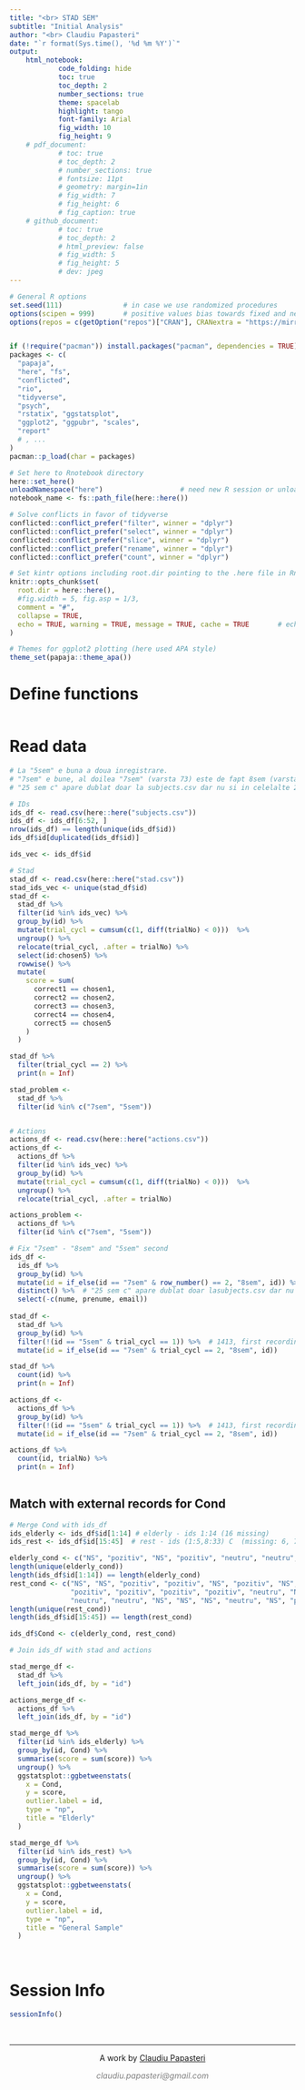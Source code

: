 ```yaml
---
title: "<br> STAD SEM" 
subtitle: "Initial Analysis"
author: "<br> Claudiu Papasteri"
date: "`r format(Sys.time(), '%d %m %Y')`"
output: 
    html_notebook:
            code_folding: hide
            toc: true
            toc_depth: 2
            number_sections: true
            theme: spacelab
            highlight: tango
            font-family: Arial
            fig_width: 10
            fig_height: 9
    # pdf_document: 
            # toc: true
            # toc_depth: 2
            # number_sections: true
            # fontsize: 11pt
            # geometry: margin=1in
            # fig_width: 7
            # fig_height: 6
            # fig_caption: true
    # github_document: 
            # toc: true
            # toc_depth: 2
            # html_preview: false
            # fig_width: 5
            # fig_height: 5
            # dev: jpeg
---
```



<!-- Setup -->


```r
# General R options
set.seed(111)               # in case we use randomized procedures       
options(scipen = 999)       # positive values bias towards fixed and negative towards scientific notation
options(repos = c(getOption("repos")["CRAN"], CRANextra = "https://mirror.clientvps.com/CRAN/"))  # use CRAN as default, set CRANextra to Nürnberg mirror


if (!require("pacman")) install.packages("pacman", dependencies = TRUE)
packages <- c(
  "papaja",
  "here", "fs",
  "conflicted",
  "rio",
  "tidyverse", 
  "psych",          
  "rstatix", "ggstatsplot",
  "ggplot2", "ggpubr", "scales",
  "report"
  # , ...
)
pacman::p_load(char = packages)

# Set here to Rnotebook directory
here::set_here()
unloadNamespace("here")                   # need new R session or unload namespace for .here file to take precedence over .Rproj
notebook_name <- fs::path_file(here::here())

# Solve conflicts in favor of tidyverse
conflicted::conflict_prefer("filter", winner = "dplyr")
conflicted::conflict_prefer("select", winner = "dplyr")
conflicted::conflict_prefer("slice", winner = "dplyr")
conflicted::conflict_prefer("rename", winner = "dplyr")
conflicted::conflict_prefer("count", winner = "dplyr")

# Set kintr options including root.dir pointing to the .here file in Rnotebook directory
knitr::opts_chunk$set(
  root.dir = here::here(),
  #fig.width = 5, fig.asp = 1/3, 
  comment = "#",
  collapse = TRUE,
  echo = TRUE, warning = TRUE, message = TRUE, cache = TRUE       # echo = False for github_document, but will be folded in html_notebook
)

# Themes for ggplot2 plotting (here used APA style)
theme_set(papaja::theme_apa())
```



<!-- Functions -->

# Define functions

```r
```


<!-- Report -->

# Read data

```r
# La "5sem" e buna a doua inregistrare. 
# "7sem" e bune, al doilea "7sem" (varsta 73) este de fapt 8sem (varsta 71).  
# "25 sem c" apare dublat doar la subjects.csv dar nu si in celelalte 2 .csv

# IDs
ids_df <- read.csv(here::here("subjects.csv"))
ids_df <- ids_df[6:52, ]
nrow(ids_df) == length(unique(ids_df$id))
ids_df$id[duplicated(ids_df$id)]

ids_vec <- ids_df$id

# Stad
stad_df <- read.csv(here::here("stad.csv"))   
stad_ids_vec <- unique(stad_df$id)
stad_df <-
  stad_df %>%
  filter(id %in% ids_vec) %>%
  group_by(id) %>%
  mutate(trial_cycl = cumsum(c(1, diff(trialNo) < 0)))  %>%
  ungroup() %>%
  relocate(trial_cycl, .after = trialNo) %>%
  select(id:chosen5) %>%
  rowwise() %>%
  mutate(
    score = sum(
      correct1 == chosen1,
      correct2 == chosen2,
      correct3 == chosen3,
      correct4 == chosen4,
      correct5 == chosen5
    )          
  )

stad_df %>%
  filter(trial_cycl == 2) %>%
  print(n = Inf)

stad_problem <- 
  stad_df %>%
  filter(id %in% c("7sem", "5sem"))


# Actions
actions_df <- read.csv(here::here("actions.csv"))
actions_df <-
  actions_df %>%
  filter(id %in% ids_vec) %>%
  group_by(id) %>%
  mutate(trial_cycl = cumsum(c(1, diff(trialNo) < 0)))  %>%
  ungroup() %>%
  relocate(trial_cycl, .after = trialNo)

actions_problem <-
  actions_df %>%
  filter(id %in% c("7sem", "5sem"))

# Fix "7sem" - "8sem" and "5sem" second
ids_df <- 
  ids_df %>% 
  group_by(id) %>%
  mutate(id = if_else(id == "7sem" & row_number() == 2, "8sem", id)) %>%
  distinct() %>%  # "25 sem c" apare dublat doar lasubjects.csv dar nu si in celelalte 2 .csv
  select(-c(nume, prenume, email))
  
stad_df <-
  stad_df %>% 
  group_by(id) %>%
  filter(!(id == "5sem" & trial_cycl == 1)) %>%  # 1413, first recording of "5sem" deleted
  mutate(id = if_else(id == "7sem" & trial_cycl == 2, "8sem", id))

stad_df %>%
  count(id) %>%
  print(n = Inf)

actions_df <-
  actions_df %>% 
  group_by(id) %>%
  filter(!(id == "5sem" & trial_cycl == 1)) %>%  # 1413, first recording of "5sem" deleted
  mutate(id = if_else(id == "7sem" & trial_cycl == 2, "8sem", id))

actions_df %>%
  count(id, trialNo) %>%
  print(n = Inf)
  
```

## Match with external records for Cond

```r
# Merge Cond with ids_df
ids_elderly <- ids_df$id[1:14] # elderly - ids 1:14 (16 missing)
ids_rest <- ids_df$id[15:45]  # rest - ids (1:5,8:33) C  (missing: 6, 7)

elderly_cond <- c("NS", "pozitiv", "NS", "pozitiv", "neutru", "neutru", "NS", "pozitiv", "NS", "NS", "NS", "NS", "NS", "pozitiv")
length(unique(elderly_cond))
length(ids_df$id[1:14]) == length(elderly_cond)
rest_cond <- c("NS", "NS", "pozitiv", "pozitiv", "NS", "pozitiv", "NS", "pozitiv", "pozitiv", "pozitiv", "neutru", "neutru", 
               "pozitiv", "pozitiv", "pozitiv", "pozitiv", "neutru", "NS", "neutru", "NS", "neutru", "neutru", "neutru", 
               "neutru", "neutru", "NS", "NS", "NS", "neutru", "NS", "pozitiv")
length(unique(rest_cond))
length(ids_df$id[15:45]) == length(rest_cond)

ids_df$Cond <- c(elderly_cond, rest_cond)

# Join ids_df with stad and actions

stad_merge_df <-
  stad_df %>%
  left_join(ids_df, by = "id") 

actions_merge_df <-
  actions_df %>%
  left_join(ids_df, by = "id")
```

```r
stad_merge_df %>%
  filter(id %in% ids_elderly) %>%
  group_by(id, Cond) %>%
  summarise(score = sum(score)) %>%
  ungroup() %>% 
  ggstatsplot::ggbetweenstats(
    x = Cond,
    y = score,
    outlier.label = id,
    type = "np",
    title = "Elderly"
  )

stad_merge_df %>%
  filter(id %in% ids_rest) %>%
  group_by(id, Cond) %>%
  summarise(score = sum(score)) %>%
  ungroup() %>% 
  ggstatsplot::ggbetweenstats(
    x = Cond,
    y = score,
    outlier.label = id,
    type = "np",
    title = "General Sample"
  )
```



<!-- Session Info and License -->

<br>

# Session Info
```r
sessionInfo()    
```

<!-- Footer -->
&nbsp;
<hr />
<p style="text-align: center;">A work by <a href="https://github.com/ClaudiuPapasteri/">Claudiu Papasteri</a></p>
<p style="text-align: center;"><span style="color: #808080;"><em>claudiu.papasteri@gmail.com</em></span></p>
&nbsp;

